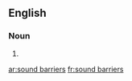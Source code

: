 ==English==

===Noun===
{{head|en|plural|head=[[sound]] [[barriers]]}}

# {{plural of|sound barrier|lang=en|nocat=1}}

[[ar:sound barriers]]
[[fr:sound barriers]]